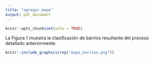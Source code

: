 ```yaml
---
title: "agregar_mapa"
output: pdf_document
---
```


```r
knitr::opts_chunk$set(echo = TRUE)
```

<!--luego de los aspectos metodológicos-->  
La Figura 1 muestra la clasificación de barrios resultante del proceso detallado anteriormente.  


```r
knitr::include_graphics(rep("mapa_barrios.png"))
```
